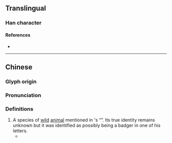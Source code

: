 {{character info/new}}
==Translingual==

===Han character===
{{Han char|rn=94|rad=犬|as=09|sn=12|four=|canj=KHDAM|ids=⿰犭查<small>(G)</small>,⿰犭査<small>(K)</small>}}

====References====
* {{Han ref|kx=0716.051|hdz=21356.110|uh=7339|ud=29497}}

----

==Chinese==
{{zh-forms}}

===Glyph origin===
{{Han compound|ls=psc|犬|c1=s|t1=dog|alt1=犭|查|no_och2=y|c2=p}}

===Pronunciation===
{{zh-pron
|m=chá
|cat=
}}

===Definitions===
{{zh-hanzi}}

# A species of [[wild]] [[animal]] mentioned in {{w|Lu Xun}}'s “{{w|My Old Home}}”. Its true identity remains unknown but it was identified as possibly being a badger in one of his letters.
#* {{zh-x|我 那時 並 不 知道 這 所謂 猹 的 是 怎麼 一件 東西——便 是 現在 也 不 知道——只是 無端 地 覺得 狀 如 小狗 而 很 兇猛。|Back then I did not know what this so-called '''''cha''''' was—which I still do not know even now—but just thought that it had a shape like a little dog and was somehow ferocious for no reason.|ref='''1921''', {{w|Lu Xun}}, “My Old Home”}}